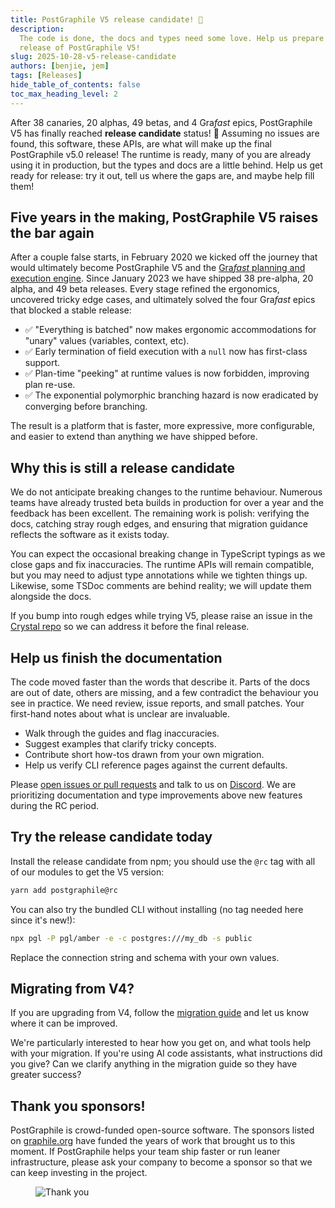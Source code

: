 ```yaml
---
title: PostGraphile V5 release candidate! 🎉
description:
  The code is done, the docs and types need some love. Help us prepare for the
  release of PostGraphile V5!
slug: 2025-10-28-v5-release-candidate
authors: [benjie, jem]
tags: [Releases]
hide_table_of_contents: false
toc_max_heading_level: 2
---
```



<div className={styles.intro}>

After 38 canaries, 20 alphas, 49 betas, and 4 Gra*fast* epics, PostGraphile V5
has finally reached **release candidate** status! 🎉 Assuming no issues are found,
this software, these APIs, are what will make up the final PostGraphile v5.0
release! The runtime is ready, many of you are already using it in production,
but the types and docs are a little behind. Help us get ready for release: try
it out, tell us where the gaps are, and maybe help fill them!

</div>

## Five years in the making, PostGraphile V5 raises the bar again

After a couple false starts, in February 2020 we kicked off the journey that
would ultimately become PostGraphile V5 and the [Gra*fast* planning and execution
engine](https://grafast.org). Since January 2023 we have shipped 38 pre-alpha,
20 alpha, and 49 beta releases. Every stage refined the ergonomics, uncovered
tricky edge cases, and ultimately solved the four Gra*fast* epics that blocked a
stable release:

- ✅ "Everything is batched" now makes ergonomic accommodations for "unary"
  values (variables, context, etc).
- ✅ Early termination of field execution with a `null` now has first-class
  support.
- ✅ Plan-time "peeking" at runtime values is now forbidden, improving plan
  re-use.
- ✅ The exponential polymorphic branching hazard is now eradicated by
  converging before branching.

The result is a platform that is faster, more expressive, more configurable, and
easier to extend than anything we have shipped before.

<!-- truncate-->

## Why this is still a release candidate

We do not anticipate breaking changes to the runtime behaviour. Numerous
teams have already trusted beta builds in production for over a year and the
feedback has been excellent. The remaining work is polish: verifying the docs,
catching stray rough edges, and ensuring that migration guidance reflects the
software as it exists today.

You can expect the occasional breaking change in TypeScript typings as we close
gaps and fix inaccuracies. The runtime APIs will remain compatible, but you may
need to adjust type annotations while we tighten things up. Likewise, some TSDoc
comments are behind reality; we will update them alongside the docs.

If you bump into rough edges while trying V5, please raise an issue in the
[Crystal repo](https://github.com/graphile/crystal) so we can address it before
the final release.

## Help us finish the documentation

The code moved faster than the words that describe it. Parts of the docs are
out of date, others are missing, and a few contradict the behaviour you see in
practice. We need review, issue reports, and small patches. Your first-hand notes
about what is unclear are invaluable.

- Walk through the guides and flag inaccuracies.
- Suggest examples that clarify tricky concepts.
- Contribute short how-tos drawn from your own migration.
- Help us verify CLI reference pages against the current defaults.

Please [open issues or pull requests](https://github.com/graphile/crystal) and
talk to us on [Discord](https://discord.gg/graphile). We are prioritizing
documentation and type improvements above new features during the RC period.

## Try the release candidate today

Install the release candidate from npm; you should use the `@rc` tag with all of
our modules to get the V5 version:

```bash
yarn add postgraphile@rc
```

You can also try the bundled CLI without installing (no tag needed here since
it's new!):

```bash
npx pgl -P pgl/amber -e -c postgres:///my_db -s public
```

Replace the connection string and schema with your own values.

## Migrating from V4?

If you are upgrading from V4, follow the [migration
guide](/postgraphile/5/migrating-from-v4) and let us know where it can be
improved.

We're particularly interested to hear how you get on, and what tools help with
your migration. If you're using AI code assistants, what instructions did you
give? Can we clarify anything in the migration guide so they have greater
success?

## Thank you sponsors!

PostGraphile is crowd-funded open-source software. The sponsors listed on
[graphile.org](https://graphile.org/sponsor) have funded the years of work that
brought us to this moment. If PostGraphile helps your team ship faster or run
leaner infrastructure, please ask your company to become a sponsor so that we
can keep investing in the project.

<figure>

![Thank you](../static/img/news/thank-you.svg)

</figure>
